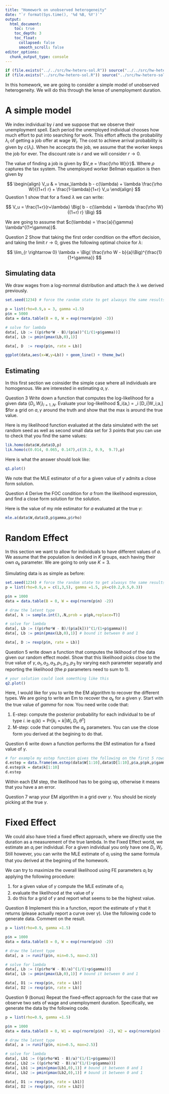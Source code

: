 ```yaml
---
title: "Homework on unobserved heterogeneity"
date: "`r format(Sys.time(), '%d %B, %Y')`"
output:
  html_document:
    toc: true
    toc_depth: 3
    toc_float:
      collapsed: false
      smooth_scroll: false
editor_options: 
  chunk_output_type: console
---
```


```r
if (file.exists("../../src/hw-hetero-sol.R")) source("../../src/hw-hetero-sol.R")
if (file.exists("../src/hw-hetero-sol.R")) source("../src/hw-hetero-sol.R")
```

In this homework, we are going to consider a simple model of unobserved heterogeneity. We will do this through the lense of unemployment duration.

# A simple model

We index individual by $i$ and we suppose that we observe their unemployment spell. Each period the unemployed individual chooses how much effort to put into searching for work. This effort affects the probability $\lambda_i$ of getting a job offer at wage $W_i$. The cost to achieve arrival probability is given by $c(\lambda_i)$. When he accecpts the job, we assume that the worker keeps the job for ever. The discount rate is $r$ and we will consider $r \rightarrow 0$.

The value of finding a job is given by $V_e = \frac{\rho W}{r}$. Where $\rho$ captures the tax system. The unemployed worker Bellman equation is then given by

$$
\begin{align}
V_u & = \max_\lambda b - c(\lambda)  + \lambda \frac{\rho W}{(1+r) r} + \frac{1-\lambda}{1+r} V_u
\end{align}
$$
<span class="label label-success">Question 1</span> show that for a fixed  $\lambda$ we can write:

$$  V_u =  \frac{1+r}{r+\lambda} \Big( b - c(\lambda) + \lambda \frac{\rho W}{(1+r) r} \Big) $$

We are going to assume that $c(\lambda) = \frac{a}{\gamma}  \lambda^{(1+\gamma)}$. 

<span class="label label-success">Question 2</span> Show that taking the first order condition on the effort decision, and taking the limit $r \rightarrow 0$, gives the following optimal choice for $\lambda$:

$$ \lim_{r \rightarrow 0} \lambda = \Big(  \frac{\rho W - b}{a}\Big)^{\frac{1}{1+\gamma}} $$

## Simulating data

We draw wages from a log-nornmal distribution and attach the $\lambda$ we derived previously.

```r
set.seed(1234) # force the random state to get alwasys the same results

p = list(rho=0.9,a = 3, gamma =1.5)
p$n = 5000
data = data.table(B = 0, W = exp(rnorm(p$n) -3))

# solve for lambda
data[, Lb := ((p$rho*W - B)/(p$a))^(1/(1+p$gamma))]
data[, Lb := pmin(pmax(Lb,0),1)]

data[, D  := rexp(p$n, rate = Lb)]

ggplot(data,aes(x=W,y=Lb)) + geom_line() + theme_bw()
```

## Estimating

In this first section we coinsider the simple case where all individuals are homogenous. We are interested in estimating $a,\gamma$. 

<span class="label label-success">Question 3</span> Write down a function that computes the log-likelihood for a given data $\{D_i,W_i\}_{i=1..N}$. Evaluate your log-likelihood $\ell_i(a,\gamma) = \sum_i \ln \text{Pr}[D_i|W_i;a,\gamma] $for a grid on $a,\gamma$ around the truth and show that the max is around the true value.

Here is my likelihood function evaluated at the data simulated with the set random seed as well as second small data set for 3 points that you can use to check that you find the same values:

```r
lik.homo(data$W,data$D,p)
lik.homo(c(0.014, 0.065, 0.147),c(19.2, 0.9,  9.7),p)
```

Here is what the answer should look like:
```r
q1.plot()
```

We note that the MLE estimator of $a$ for a given value of $\gamma$ admits a close form solution.

<span class="label label-success">Question 4</span> Derive the FOC condition for $a$ from the likelihood expression, and find a close form solution for the solution. 

Here is the value of my mle estimator for $a$ evaluated at the true $\gamma$:
```r
mle.a(data$W,data$D,p$gamma,p$rho)
```

# Random Effect

In this section we want to allow for individuals to have different values of $a$. We assume that the population is devided in $K$ groups, each having their own $a_k$ parameter. We are going to only use $K=3$.

Simulating data is as simple as before:

```r
set.seed(1234) # force the random state to get alwasys the same results
p = list(rho=0.9,a = c(1,3,5), gamma =1.5, pk=c(0.2,0.5,0.3))

p$n = 1000
data = data.table(B = 0, W = exp(rnorm(p$n) -2))

# draw the latent type
data[, k := sample.int(3,.N,prob = p$pk,replace=T)]

# solve for lambda
data[, Lb := ((p$rho*W - B)/(p$a[k]))^(1/(1+p$gamma))]
data[, Lb := pmin(pmax(Lb,0),1)] # bound it between 0 and 1

data[, D := rexp(p$n, rate = Lb)]
```

<span class="label label-success">Question 5</span> write down a function that computes the liklihood of the data given our random effect model. Show that this likelihood picks close to the true value of $\gamma,a_1,a_2,a_3,p_1,p_2,p_3$ by varying each parameter separatly and reporting the likelihood (the $p$ parameters need to sum to 1).

```r
# your solution could look something like this
q2.plot()
```

Here, I would like for you to write the EM algorithm to recover the different types. We are going to write an Em to recover the $a_k$ for a given $\gamma$. Start with the true value of $gamma$ for now. You need write code that:

 1. E-step: compute the posterior probability for each individual to be of type $i$. ie $q_i(k) = \text{Pr}[k_i = k | W_i ,D_i, \theta^\tau]$
 2. M-step: code that computes the $a_k$ parameters. You can use the close form you derived at the begining to do that. 

<span class="label label-success">Question 6</span> write down a function performs the EM estimation for a fixed value of $\gamma$.

```r
# for example my estep function gives the following on the first 5 rows of the data
d.estep = data.frame(em.estep(data$W[1:10],data$D[1:10],p$a,p$pk,p$gamma,p$rho))
d.estep$k = data$k[1:10]
d.estep
```


Within each EM step, the likelihood has to be going up, otherwise it means that you have a an error.

<span class="label label-success">Question 7</span> wrap your EM algorithm in a grid over $\gamma$. You should be nicely picking at the true $\gamma$.

# Fixed Effect

We could also have tried a fixed effect approach, where we directly use the duration as a measurement of the true lambda. In the Fixed Effect world, we estimate an $a_i$ per individual. For a given individual you only have one $D_i,W_i$. Still however, you can write the MLE estimate of $a_i$ using the same formula that you derived at the begining of the homework.

We can try to maximize the overall likelihood using FE parameters $a_i$ by applying the following procedure:

 1. for a given value of $\gamma$ compute the MLE estimate of $a_i$ 
 2. evaluate the likelihood at the value of $\gamma$
 3. do this for a grid of $\gamma$ and report what seems to be the highest value.
 
<span class="label label-success">Question 8</span> Implement this in a function, report the estimate of $\gamma$ that it returns (please actually report a curve over $\gamma$). Use the following code to generate data. Comment on the result.

```r
p = list(rho=0.9, gamma =1.5)

p$n = 1000
data = data.table(B = 0, W = exp(rnorm(p$n) -2))

# draw the latent type
data[, a := runif(p$n, min=0.5, max=2.5)]

# solve for lambda
data[, Lb := ((p$rho*W - B)/a)^(1/(1+p$gamma))]
data[, Lb := pmin(pmax(Lb,0),1)] # bound it between 0 and 1

data[, D1 := rexp(p$n, rate = Lb)]
data[, D2 := rexp(p$n, rate = Lb)]
```

<span class="label label-success">Question 9 (bonus) </span> Repeat the fixed-effect approach for the case that we observe two sets of wage and unemployment duration. Specifically, we generate the data by the following code.

```r
p = list(rho=0.9, gamma =1.5)

p$n = 1000
data = data.table(B = 0, W1 = exp(rnorm(p$n) -2), W2 = exp(rnorm(p$n) -2))

# draw the latent type
data[, a := runif(p$n, min=0.5, max=2.5)]

# solve for lambda
data[, Lb1 := ((p$rho*W1 - B)/a)^(1/(1+p$gamma))]
data[, Lb2 := ((p$rho*W2 - B)/a)^(1/(1+p$gamma))]
data[, Lb1 := pmin(pmax(Lb1,0),1)] # bound it between 0 and 1
data[, Lb2 := pmin(pmax(Lb2,0),1)] # bound it between 0 and 1

data[, D1 := rexp(p$n, rate = Lb1)]
data[, D2 := rexp(p$n, rate = Lb2)]
```

